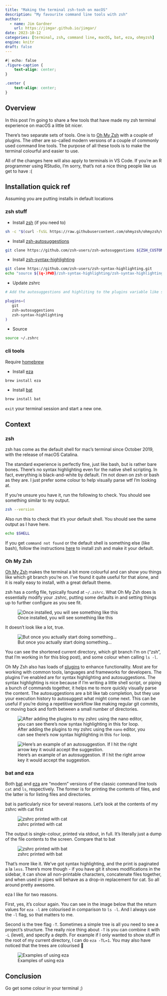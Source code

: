 ```yaml
---
title: "Making the terminal zsh-tosh on macOS"
description: "My favourite command line tools with zsh"
author:
  - name: Jim Gardner
    url: https://jimgar.github.io/jimgar/
date: 2023-10-12
categories: [terminal, zsh, command line, macOS, bat, eza, ohmyzsh]
engine: knitr
draft: false
---
```


```css
#| echo: false
.figure-caption {
    text-align: center;
}

.center {
    text-align: center;
}
```

## Overview

In this post I'm going to share a few tools that have made my zsh terminal experience on macOS a little bit nicer.

There's two separate sets of tools. One is to [Oh My Zsh](https://github.com/ohmyzsh/ohmyzsh) with a couple of plugins. The other are so-called modern versions of a couple of commonly used command line tools. The purpose of all these tools is to make the terminal colourful and easier to use.

All of the changes here will also apply to terminals in VS Code. If you're an R programmer using RStudio, I'm sorry, that's not a nice thing people like us get to have :(

## Installation quick ref

Assuming you are putting installs in default locations

### zsh stuff

- Install [zsh](https://github.com/ohmyzsh/ohmyzsh#basic-installation) (if you need to)
```bash
sh -c "$(curl -fsSL https://raw.githubusercontent.com/ohmyzsh/ohmyzsh/master/tools/install.sh)"
```
- Install [zsh-autosuggestions](https://github.com/zsh-users/zsh-autosuggestions)
```bash
git clone https://github.com/zsh-users/zsh-autosuggestions ${ZSH_CUSTOM:-~/.oh-my-zsh/custom}/plugins/zsh-autosuggestions
```
- Install [zsh-syntax-highlighting](https://github.com/zsh-users/zsh-syntax-highlighting/blob/master/INSTALL.md)
```bash
git clone https://github.com/zsh-users/zsh-syntax-highlighting.git
echo "source ${(q-)PWD}/zsh-syntax-highlighting/zsh-syntax-highlighting.zsh" >> ${ZDOTDIR:-$HOME}/.zshrc
```
- Update zshrc
```bash
# Add the autosuggestions and highliting to the plugins variable like so

plugins=(
   git
   zsh-autosuggestions
   zsh-syntax-highlighting
)
```
- Source
```bash
source ~/.zshrc
```

### cli tools

Require [homebrew](https://brew.sh)

- Install [eza](https://github.com/eza-community/eza/blob/main/INSTALL.md#brew-macos)
```bash
brew install eza
```
- Install [bat](https://github.com/sharkdp/bat#on-macos-or-linux-via-homebrew)
```bash
brew install bat
```

`exit` your terminal session and start a new one.

## Context

### zsh

zsh has come as the default shell for mac's terminal since October 2019, with the release of macOS Catalina.

The standard experience is perfectly fine, just like bash, but is rather bare bones. There's no syntax highlighting even for the native shell scripting. In fact, everything is black-and-white by default. I'm not down on zsh or bash as they are. I just prefer some colour to help visually parse wtf I'm looking at.

If you're unsure you have it, run the following to check. You should see something similar to my output.

```bash
zsh --version
```

Also run this to check that it's your default shell. You should see the same output as I have here.

```bash
echo $SHELL
```

If you get `command not found` or the default shell is something else (like bash), follow the instructions [here](https://github.com/ohmyzsh/ohmyzsh/wiki/Installing-ZSH) to install zsh and make it your default.

### Oh My Zsh

[Oh My Zsh](https://github.com/ohmyzsh/ohmyzsh) makes the terminal a bit more colourful and can show you things like which git branch you're on. I've found it quite useful for that alone, and it is really easy to install, with a great default theme. 

zsh has a config file, typically found at `~/.zshrc`. What Oh My Zsh does is essentially modify your .zshrc, putting some defaults in and setting things up to further configure as you see fit.

![Once installed, you will see something like this](images/zsh.png){fig-align="center"}

It doesn't look like a lot, true. 

![But once you actually start doing something...](images/zsh2.png){fig-align="center"}

You can see the shortened current directory, which git branch I'm on ("zsh", that I'm working in for this blog post), and some colour when calling `ls -l`.

Oh My Zsh also has loads of [plugins](https://github.com/ohmyzsh/ohmyzsh/wiki/Plugins) to enhance functionality. Most are for working with common tools, languages and frameworks for developers. The plugins I've enabled are for syntax highlighting and autosuggestions. The syntax highlighting is nice because if I'm writing a little shell script, or piping a bunch of commands together, it helps me to more quickly visually parse the content. The autosuggestions are a bit like tab completion, but they use your execution history to autosuggest what might come next. This can be useful if you're doing a repetitive workflow like making regular git commits, or moving back and forth between a small number of directories.

![After adding the plugins to my zshrc using the `nano` editor, you can see there's now syntax highlighting in this `for` loop.](images/syntax-highlighting.png){fig-align="center"}

![Here's an example of an autosuggestion. If I hit the right arrow key it would accept the suggestion.](images/autosuggestions.png){fig-align="center"}

### bat and eza

Both [bat](https://github.com/sharkdp/bat) and [eza](https://github.com/eza-community/eza) are "modern" versions of the classic command line tools `cat` and `ls`, respectively. The former is for printing the contents of files, and the latter is for listing files and directories.

bat is particularly nice for several reasons. Let's look at the contents of my zshrc with cat first

![zshrc printed with cat](images/cat.png){fig-align="center"}

The output is single-colour, printed via stdout, in full. It's literally just a dump of the file contents to the screen. Compare that to bat

![zshrc printed with bat](images/bat.png){fig-align="center"}

That's more like it. We've got syntax highlighting, and the print is paginated a la `less`. There's more though - if you have git it shows modifications in the sidebar, it can show all non-printable characters, concatenate files together, and when used in pipes will behave as a drop-in replacement for cat. So all around pretty awesome.

eza I like for two reasons. 

First, yes, it's colour again. You can see in the image below that the return values for `eza -l` are colourised in comparison to `ls -l`. And I always use the `-l` flag, so that matters to me.

Second is the tree flag `-T`. Sometimes a simple tree is all you need to see a project's structure. The really nice thing about `-T` is you can combine it with `-L` (level), and specify a depth. For example if I only wanted to show stuff in the root of my current directory, I can do `eza -TL=1`. You may also have noticed that the trees are colourised 👀

![Examples of using eza](images/eza.png){fig-align="center"}

## Conclusion

Go get some colour in your terminal ;)